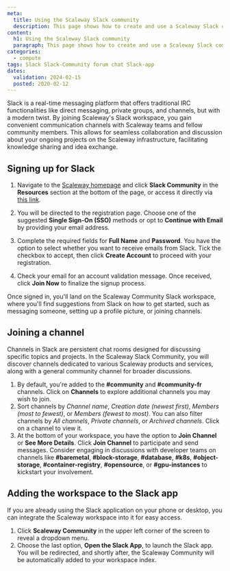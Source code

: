 ```yaml
---
meta:
  title: Using the Scaleway Slack community
  description: This page shows how to create and use a Scaleway Slack community account.
content:
  h1: Using the Scaleway Slack community
  paragraph: This page shows how to create and use a Scaleway Slack community account.
categories:
  - compute
tags: Slack Slack-Community forum chat Slack-app
dates:
  validation: 2024-02-15
  posted: 2020-02-12
---
```


Slack is a real-time messaging platform that offers traditional IRC functionalities like direct messaging, private groups, and channels, but with a modern twist. By joining Scaleway's Slack workspace, you gain convenient communication channels with Scaleway teams and fellow community members. This allows for seamless collaboration and discussion about your ongoing projects on the Scaleway infrastructure, facilitating knowledge sharing and idea exchange.

## Signing up for Slack

1. Navigate to the [Scaleway homepage](https://www.scaleway.com/en/) and click **Slack Community** in the **Resources** section at the bottom of the page, or access it directly via [this link](https://slack.scaleway.com/).

2. You will be directed to the registration page. Choose one of the suggested **Single Sign-On (SSO)** methods or opt to **Continue with Email** by providing your email address.
    <Lightbox src="scaleway-slack-signup.webp" alt="Scaleway Slack Community signup page" size="large" />
3. Complete the required fields for **Full Name** and **Password**. You have the option to select whether you want to receive emails from Slack. Tick the checkbox to accept, then click **Create Account** to proceed with your registration.
4. Check your email for an account validation message. Once received, click **Join Now** to finalize the signup process.

Once signed in, you'll land on the Scaleway Community Slack workspace, where you'll find suggestions from Slack on how to get started, such as messaging someone, setting up a profile picture, or joining channels.

## Joining a channel

Channels in Slack are persistent chat rooms designed for discussing specific topics and projects. In the Scaleway Slack Community, you will discover channels dedicated to various Scaleway products and services, along with a general community channel for broader discussions.
<Lightbox src="scaleway-list-of-scaleway-community-slack-channels.webp" alt="List of Scaleway Community Slack channels" />

1. By default, you're added to the **#community** and **#community-fr** channels. Click on **Channels** to explore additional channels you may wish to join.
2. Sort channels by _Channel name_, _Creation date (newest first)_, _Members (most to fewest)_, or _Members (fewest to most)_. You can also filter channels by _All channels_, _Private channels_, or _Archived channels_. Click on a channel to view it.
3. At the bottom of your workspace, you have the option to **Join Channel** or **See More Details**. Click **Join Channel** to participate and send messages.
    <Lightbox src="scaleway-join-channel-or-see-more-details.webp" alt="Join channel or see more details" size="medium" />
    <Message type="tip">
      Consider engaging in discussions with developer teams on channels like **#baremetal**, **#block-storage**, **#database**, **#k8s**, **#object-storage**, **#container-registry**, **#opensource**, or **#gpu-instances** to kickstart your involvement.
    </Message>

## Adding the workspace to the Slack app

If you are already using the Slack application on your phone or desktop, you can integrate the Scaleway workspace into it for easy access.

1. Click **Scaleway Community** in the upper left corner of the screen to reveal a dropdown menu.
    <Lightbox src="scaleway-open-the-slack-app.webp" alt="Scaleway Slack Community workspace" />
2. Choose the last option, **Open the Slack App**, to launch the Slack app. You will be redirected, and shortly after, the Scaleway Community will be automatically added to your workspace index.
